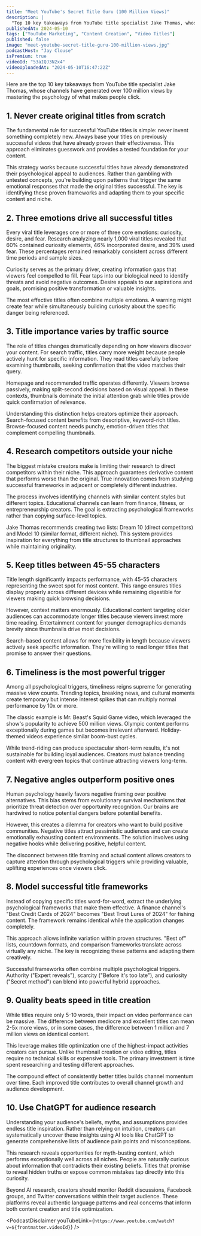 ```yaml
---
title: "Meet YouTube's Secret Title Guru (100 Million Views)"
description: |
  "Top 10 key takeaways from YouTube title specialist Jake Thomas, whose channels have generated over 100 million views by mastering the psychology of what makes people click."
publishedAt: 2024-05-10
tags: ["YouTube Marketing", "Content Creation", "Video Titles"]
published: false
image: "meet-youtube-secret-title-guru-100-million-views.jpg"
podcastHost: "Jay Clouse"
isPremium: true
videoId: "53aIQJ3N2x4"
videoUploadedAt: "2024-05-10T16:47:22Z"
---
```



<PodcastSummaryPageLayout frontmatter={frontmatter}>
Here are the top 10 key takeaways from YouTube title specialist Jake Thomas, whose channels have generated over 100 million views by mastering the psychology of what makes people click.

## 1. Never create original titles from scratch

The fundamental rule for successful YouTube titles is simple: never invent something completely new. Always base your titles on previously successful videos that have already proven their effectiveness. This approach eliminates guesswork and provides a tested foundation for your content.

This strategy works because successful titles have already demonstrated their psychological appeal to audiences. Rather than gambling with untested concepts, you're building upon patterns that trigger the same emotional responses that made the original titles successful. The key is identifying these proven frameworks and adapting them to your specific content and niche.

## 2. Three emotions drive all successful titles

Every viral title leverages one or more of three core emotions: curiosity, desire, and fear. Research analyzing nearly 1,000 viral titles revealed that 60% contained curiosity elements, 46% incorporated desire, and 39% used fear. These percentages remained remarkably consistent across different time periods and sample sizes.

Curiosity serves as the primary driver, creating information gaps that viewers feel compelled to fill. Fear taps into our biological need to identify threats and avoid negative outcomes. Desire appeals to our aspirations and goals, promising positive transformation or valuable insights.

The most effective titles often combine multiple emotions. A warning might create fear while simultaneously building curiosity about the specific danger being referenced.

## 3. Title importance varies by traffic source

The role of titles changes dramatically depending on how viewers discover your content. For search traffic, titles carry more weight because people actively hunt for specific information. They read titles carefully before examining thumbnails, seeking confirmation that the video matches their query.

Homepage and recommended traffic operates differently. Viewers browse passively, making split-second decisions based on visual appeal. In these contexts, thumbnails dominate the initial attention grab while titles provide quick confirmation of relevance.

Understanding this distinction helps creators optimize their approach. Search-focused content benefits from descriptive, keyword-rich titles. Browse-focused content needs punchy, emotion-driven titles that complement compelling thumbnails.

## 4. Research competitors outside your niche

The biggest mistake creators make is limiting their research to direct competitors within their niche. This approach guarantees derivative content that performs worse than the original. True innovation comes from studying successful frameworks in adjacent or completely different industries.

The process involves identifying channels with similar content styles but different topics. Educational channels can learn from finance, fitness, or entrepreneurship creators. The goal is extracting psychological frameworks rather than copying surface-level topics.

Jake Thomas recommends creating two lists: Dream 10 (direct competitors) and Model 10 (similar format, different niche). This system provides inspiration for everything from title structures to thumbnail approaches while maintaining originality.

## 5. Keep titles between 45-55 characters

Title length significantly impacts performance, with 45-55 characters representing the sweet spot for most content. This range ensures titles display properly across different devices while remaining digestible for viewers making quick browsing decisions.

However, context matters enormously. Educational content targeting older audiences can accommodate longer titles because viewers invest more time reading. Entertainment content for younger demographics demands brevity since thumbnails drive most decisions.

Search-based content allows for more flexibility in length because viewers actively seek specific information. They're willing to read longer titles that promise to answer their questions.

## 6. Timeliness is the most powerful trigger

Among all psychological triggers, timeliness reigns supreme for generating massive view counts. Trending topics, breaking news, and cultural moments create temporary but intense interest spikes that can multiply normal performance by 10x or more.

The classic example is Mr. Beast's Squid Game video, which leveraged the show's popularity to achieve 500 million views. Olympic content performs exceptionally during games but becomes irrelevant afterward. Holiday-themed videos experience similar boom-bust cycles.

While trend-riding can produce spectacular short-term results, it's not sustainable for building loyal audiences. Creators must balance trending content with evergreen topics that continue attracting viewers long-term.

## 7. Negative angles outperform positive ones

Human psychology heavily favors negative framing over positive alternatives. This bias stems from evolutionary survival mechanisms that prioritize threat detection over opportunity recognition. Our brains are hardwired to notice potential dangers before potential benefits.

However, this creates a dilemma for creators who want to build positive communities. Negative titles attract pessimistic audiences and can create emotionally exhausting content environments. The solution involves using negative hooks while delivering positive, helpful content.

The disconnect between title framing and actual content allows creators to capture attention through psychological triggers while providing valuable, uplifting experiences once viewers click.

## 8. Model successful title frameworks

Instead of copying specific titles word-for-word, extract the underlying psychological frameworks that make them effective. A finance channel's "Best Credit Cards of 2024" becomes "Best Trout Lures of 2024" for fishing content. The framework remains identical while the application changes completely.

This approach allows infinite variation within proven structures. "Best of" lists, countdown formats, and comparison frameworks translate across virtually any niche. The key is recognizing these patterns and adapting them creatively.

Successful frameworks often combine multiple psychological triggers. Authority ("Expert reveals"), scarcity ("Before it's too late"), and curiosity ("Secret method") can blend into powerful hybrid approaches.

## 9. Quality beats speed in title creation

While titles require only 5-10 words, their impact on video performance can be massive. The difference between mediocre and excellent titles can mean 2-5x more views, or in some cases, the difference between 1 million and 7 million views on identical content.

This leverage makes title optimization one of the highest-impact activities creators can pursue. Unlike thumbnail creation or video editing, titles require no technical skills or expensive tools. The primary investment is time spent researching and testing different approaches.

The compound effect of consistently better titles builds channel momentum over time. Each improved title contributes to overall channel growth and audience development.

## 10. Use ChatGPT for audience research

Understanding your audience's beliefs, myths, and assumptions provides endless title inspiration. Rather than relying on intuition, creators can systematically uncover these insights using AI tools like ChatGPT to generate comprehensive lists of audience pain points and misconceptions.

This research reveals opportunities for myth-busting content, which performs exceptionally well across all niches. People are naturally curious about information that contradicts their existing beliefs. Titles that promise to reveal hidden truths or expose common mistakes tap directly into this curiosity.

Beyond AI research, creators should monitor Reddit discussions, Facebook groups, and Twitter conversations within their target audience. These platforms reveal authentic language patterns and real concerns that inform both content creation and title optimization.

<PodcastDisclaimer
  youTubeLink={`https://www.youtube.com/watch?v=${frontmatter.videoId}`}
/>

</PodcastSummaryPageLayout>
